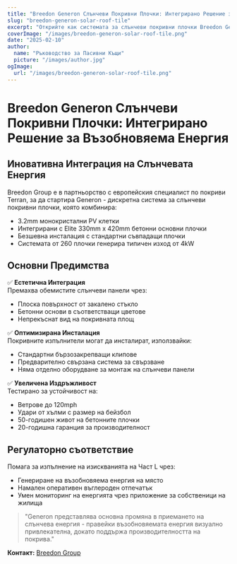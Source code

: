 ```yaml
---
title: "Breedon Generon Слънчеви Покривни Плочки: Интегрирано Решение за Възобновяема Енергия"
slug: "breedon-generon-solar-roof-tile"
excerpt: "Открийте как системата за слънчеви покривни плочки Breedon Generon интегрира генерирането на възобновяема енергия с традиционната естетика на покривите."
coverImage: "/images/breedon-generon-solar-roof-tile.png"
date: "2025-02-10"
author:
  name: "Ръководство за Пасивни Къщи"
  picture: "/images/author.jpg"
ogImage:
  url: "/images/breedon-generon-solar-roof-tile.png"
---
```


# Breedon Generon Слънчеви Покривни Плочки: Интегрирано Решение за Възобновяема Енергия

## Иновативна Интеграция на Слънчевата Енергия

Breedon Group е в партньорство с европейския специалист по покриви Terran, за да стартира Generon - дискретна система за слънчеви покривни плочки, която комбинира:

- 3.2mm монокристални PV клетки
- Интегрирани с Elite 330mm x 420mm бетонни основни плочки
- Безшевна инсталация с стандартни съвпадащи плочки
- Системата от 260 плочки генерира типичен изход от 4kW

## Основни Предимства

✅ **Естетична Интеграция**  
Премахва обемистите слънчеви панели чрез:
- Плоска повърхност от закалено стъкло
- Бетонни основи в съответстващи цветове
- Непрекъснат вид на покривната площ

✅ **Оптимизирана Инсталация**  
Покривните изпълнители могат да инсталират, използвайки:
- Стандартни бързозакрепващи клипове
- Предварително свързана система за свързване
- Няма отделно оборудване за монтаж на слънчеви панели

✅ **Увеличена Издръжливост**  
Тестирано за устойчивост на:
- Ветрове до 120mph
- Удари от хълми с размер на бейзбол
- 50-годишен живот на бетонните плочки
- 20-годишна гаранция за производителност

## Регулаторно съответствие

Помага за изпълнение на изискванията на Част L чрез:
- Генериране на възобновяема енергия на място
- Намален оперативен въглероден отпечатък
- Умен мониторинг на енергията чрез приложение за собственици на жилища

> "Generon представлява основна промяна в приемането на слънчева енергия - правейки възобновяемата енергия визуално привлекателна, докато поддържа производителността на покрива."  

**Контакт:** [Breedon Group](https://www.breedongroup.com)